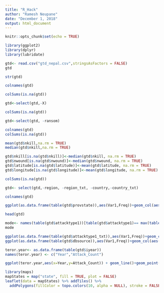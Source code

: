 ```yaml
---
title: "R_Hack"
author: "Ramesh Neupane"
date: "December 1, 2018"
output: html_document
---
```


```r
knitr::opts_chunk$set(echo = TRUE)
```

```r
library(ggplot2)
library(dplyr)
library(lubridate)
```
```r
gtd<- read.csv("gtd_nepal.csv",stringsAsFactors = FALSE)
gtd
```

```r
str(gtd)
```
```r
colnames(gtd)
```
```r
colSums(is.na(gtd))
```
```r

gtd<-select(gtd,-X)
```
```r
colSums(is.na(gtd))
```
```r
gtd<-select(gtd, -ransom)
```
```r
colnames(gtd)
colSums(is.na(gtd))

```
```r
mean(gtd$nkill,na.rm = TRUE)
median(gtd$nkill,na.rm = TRUE)
```
```r
gtd$nkill[is.na(gtd$nkill)]<-median(gtd$nkill, na.rm = TRUE)
gtd$nwound[is.na(gtd$nwound)]<-median(gtd$nwound, na.rm = TRUE)
gtd$latitude[is.na(gtd$latitude)]<-mean(gtd$latitude, na.rm = TRUE)
gtd$longitude[is.na(gtd$longitude)]<-mean(gtd$longitude, na.rm = TRUE)
```
```r
colSums(is.na(gtd))
```

```r
gtd<- select(gtd,-region, -region_txt, -country,-country_txt)
```
```r
colnames(gtd)

```

```r
ggplot(as.data.frame(table(gtd$provstate)),aes(Var1,Freq))+geom_col(aes(fill= Var1))
```

```r
head(gtd)
```



```r
mode<- names(table(gtd$attacktype1))[table(gtd$attacktype1)== max(table(gtd$attacktype1))]
mode
```

```r
ggplot(as.data.frame(table(gtd$attacktype1_txt)),aes(Var1,Freq))+geom_col(aes(fill= Var1))+labs(title = "No.of people died in different attacks")
ggplot(as.data.frame(table(gtd$dbsource)),aes(Var1,Freq))+geom_col(aes(fill= Var1))+labs(title = "Data collected from various sources")


```
```r
teror.year<- as.data.frame(table(gtd$iyear))
names(teror.year) <- c("Year","Attack_Count")
```


```r
ggplot(teror.year,aes(x=Year,y=Attack_Count)) + geom_line()+geom_point()

```


```r
library(maps)
mapStates = map("state", fill = TRUE, plot = FALSE)
leaflet(data = mapStates) %>% addTiles() %>%
  addPolygons(fillColor = topo.colors(10, alpha = NULL), stroke = FALSE)
```


